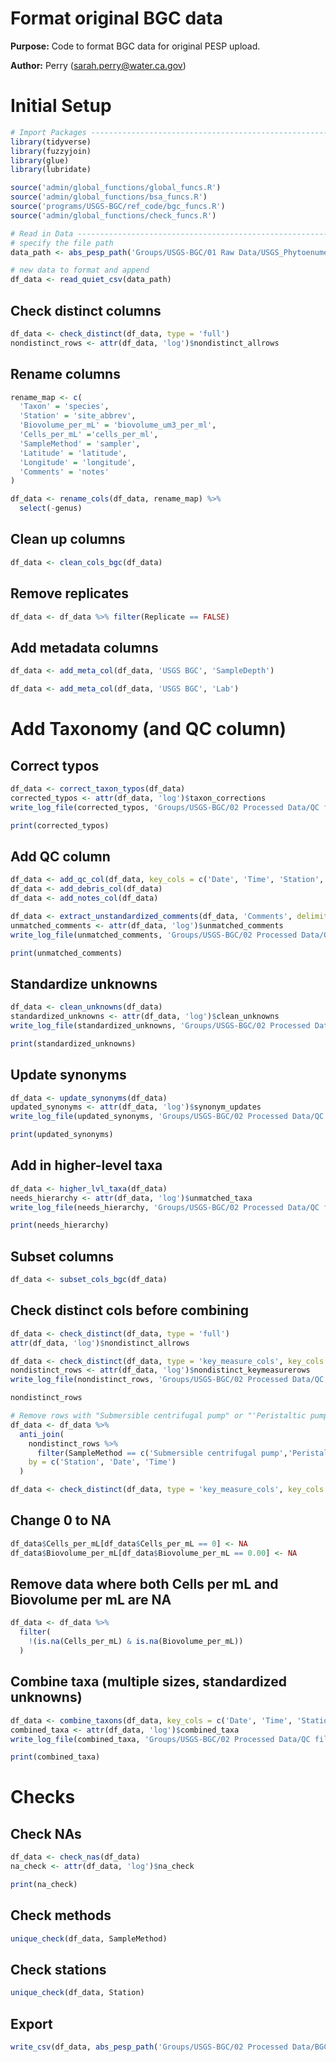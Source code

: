 # Format original BGC data

**Purpose:** Code to format BGC data for original PESP upload.

**Author:** Perry ([sarah.perry\@water.ca.gov](mailto:sarah.perry@water.ca.gov){.email})

# Initial Setup

```r
# Import Packages ---------------------------------------------------------
library(tidyverse)
library(fuzzyjoin)
library(glue)
library(lubridate)

source('admin/global_functions/global_funcs.R')
source('admin/global_functions/bsa_funcs.R')
source('programs/USGS-BGC/ref_code/bgc_funcs.R')
source('admin/global_functions/check_funcs.R')
```

```r
# Read in Data --------------------------------------------------------------------
# specify the file path
data_path <- abs_pesp_path('Groups/USGS-BGC/01 Raw Data/USGS_Phytoenumeration_2016topresent-20230622ER.csv')

# new data to format and append
df_data <- read_quiet_csv(data_path)
```

## Check distinct columns
```r
df_data <- check_distinct(df_data, type = 'full')
nondistinct_rows <- attr(df_data, 'log')$nondistinct_allrows
```

## Rename columns
```r
rename_map <- c(
  'Taxon' = 'species',
  'Station' = 'site_abbrev',
  'Biovolume_per_mL' = 'biovolume_um3_per_ml',
  'Cells_per_mL' ='cells_per_ml',
  'SampleMethod' = 'sampler',
  'Latitude' = 'latitude',
  'Longitude' = 'longitude',
  'Comments' = 'notes'
)

df_data <- rename_cols(df_data, rename_map) %>%
  select(-genus)
```

## Clean up columns
```r
df_data <- clean_cols_bgc(df_data)
```
## Remove replicates
```r
df_data <- df_data %>% filter(Replicate == FALSE)
```


## Add metadata columns
```r
df_data <- add_meta_col(df_data, 'USGS BGC', 'SampleDepth')

df_data <- add_meta_col(df_data, 'USGS BGC', 'Lab')
```

# Add Taxonomy (and QC column)

## Correct typos
```r
df_data <- correct_taxon_typos(df_data)
corrected_typos <- attr(df_data, 'log')$taxon_corrections
write_log_file(corrected_typos, 'Groups/USGS-BGC/02 Processed Data/QC files/tables/BGC_corrected_typos.csv')

print(corrected_typos)
```


## Add QC column
```r
df_data <- add_qc_col(df_data, key_cols = c('Date', 'Time', 'Station', 'SampleMethod'))
df_data <- add_debris_col(df_data)
df_data <- add_notes_col(df_data)

df_data <- extract_unstandardized_comments(df_data, 'Comments', delimiter = '. ')
unmatched_comments <- attr(df_data, 'log')$unmatched_comments
write_log_file(unmatched_comments, 'Groups/USGS-BGC/02 Processed Data/QC files/tables/BGC_leftover_comments.csv')

print(unmatched_comments)
```

## Standardize unknowns
```r
df_data <- clean_unknowns(df_data)
standardized_unknowns <- attr(df_data, 'log')$clean_unknowns
write_log_file(standardized_unknowns, 'Groups/USGS-BGC/02 Processed Data/QC files/tables/BGC_standardized_unknowns.csv')

print(standardized_unknowns)
```

## Update synonyms
```r
df_data <- update_synonyms(df_data)
updated_synonyms <- attr(df_data, 'log')$synonym_updates
write_log_file(updated_synonyms, 'Groups/USGS-BGC/02 Processed Data/QC files/tables/BGC_updated_synonyms.csv')

print(updated_synonyms)
```

## Add in higher-level taxa
```r
df_data <- higher_lvl_taxa(df_data)
needs_hierarchy <- attr(df_data, 'log')$unmatched_taxa
write_log_file(needs_hierarchy, 'Groups/USGS-BGC/02 Processed Data/QC files/tables/BGC_needs_hierarchy.csv')

print(needs_hierarchy)
```

## Subset columns
```r
df_data <- subset_cols_bgc(df_data)
```

## Check distinct cols before combining
```r
df_data <- check_distinct(df_data, type = 'full')
attr(df_data, 'log')$nondistinct_allrows

df_data <- check_distinct(df_data, type = 'key_measure_cols', key_cols = c('Station','Date', 'Time'), measurement_cols = c('Biovolume_per_mL','Cells_per_mL'))
nondistinct_rows <- attr(df_data, 'log')$nondistinct_keymeasurerows
write_log_file(nondistinct_rows, 'Groups/USGS-BGC/02 Processed Data/QC files/tables/BGC_nondistinct_rows.csv')

nondistinct_rows

# Remove rows with "Submersible centrifugal pump" or "'Peristaltic pump" as SampleMethod that aren't distinct
df_data <- df_data %>%
  anti_join(
    nondistinct_rows %>%
      filter(SampleMethod == c('Submersible centrifugal pump','Peristaltic pump')),
    by = c('Station', 'Date', 'Time')
  )

df_data <- check_distinct(df_data, type = 'key_measure_cols', key_cols = c('Station','Date', 'Time'), measurement_cols = c('Biovolume_per_mL','Cells_per_mL'))
```

## Change 0 to NA
```r
df_data$Cells_per_mL[df_data$Cells_per_mL == 0] <- NA
df_data$Biovolume_per_mL[df_data$Biovolume_per_mL == 0.00] <- NA
```

## Remove data where both Cells per mL and Biovolume per mL are NA
```r
df_data <- df_data %>%
  filter(
    !(is.na(Cells_per_mL) & is.na(Biovolume_per_mL))
  )
```


## Combine taxa (multiple sizes, standardized unknowns)
```r
df_data <- combine_taxons(df_data, key_cols = c('Date', 'Time', 'Station', 'SampleDepth'))
combined_taxa <- attr(df_data, 'log')$combined_taxa
write_log_file(combined_taxa, 'Groups/USGS-BGC/02 Processed Data/QC files/tables/BGC_combined_taxa.csv')

print(combined_taxa)
```

# Checks

## Check NAs
```r
df_data <- check_nas(df_data)
na_check <- attr(df_data, 'log')$na_check

print(na_check)
```

## Check methods
```r
unique_check(df_data, SampleMethod)
```

## Check stations
```r
unique_check(df_data, Station)
```

## Export
```r
write_csv(df_data, abs_pesp_path('Groups/USGS-BGC/02 Processed Data/BGC_draft.csv'))
```

